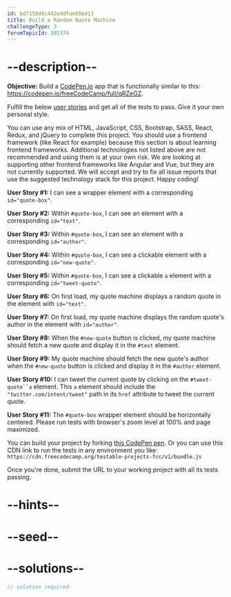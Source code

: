 ```yaml
---
id: bd7158d8c442eddfaeb5bd13
title: Build a Random Quote Machine
challengeType: 3
forumTopicId: 301374
---
```


# --description--

**Objective:** Build a [CodePen.io](https://codepen.io) app that is functionally similar to this: <https://codepen.io/freeCodeCamp/full/qRZeGZ>.

Fulfill the below [user stories](https://en.wikipedia.org/wiki/User_story) and get all of the tests to pass. Give it your own personal style.

You can use any mix of HTML, JavaScript, CSS, Bootstrap, SASS, React, Redux, and jQuery to complete this project. You should use a frontend framework (like React for example) because this section is about learning frontend frameworks. Additional technologies not listed above are not recommended and using them is at your own risk. We are looking at supporting other frontend frameworks like Angular and Vue, but they are not currently supported. We will accept and try to fix all issue reports that use the suggested technology stack for this project. Happy coding!

**User Story #1:** I can see a wrapper element with a corresponding `id="quote-box"`.

**User Story #2:** Within `#quote-box`, I can see an element with a corresponding `id="text"`.

**User Story #3:** Within `#quote-box`, I can see an element with a corresponding `id="author"`.

**User Story #4:** Within `#quote-box`, I can see a clickable element with a corresponding `id="new-quote"`.

**User Story #5:** Within `#quote-box`, I can see a clickable `a` element with a corresponding `id="tweet-quote"`.

**User Story #6:** On first load, my quote machine displays a random quote in the element with `id="text"`.

**User Story #7:** On first load, my quote machine displays the random quote's author in the element with `id="author"`.

**User Story #8:** When the `#new-quote` button is clicked, my quote machine should fetch a new quote and display it in the `#text` element.

**User Story #9:** My quote machine should fetch the new quote's author when the `#new-quote` button is clicked and display it in the `#author` element.

**User Story #10:** I can tweet the current quote by clicking on the ```#tweet-quote``a``` element. This `a` element should include the `"twitter.com/intent/tweet"` path in its `href` attribute to tweet the current quote.

**User Story #11:** The `#quote-box` wrapper element should be horizontally centered. Please run tests with browser's zoom level at 100% and page maximized.

You can build your project by forking [this CodePen pen](https://codepen.io/freeCodeCamp/pen/MJjpwO). Or you can use this CDN link to run the tests in any environment you like: `https://cdn.freecodecamp.org/testable-projects-fcc/v1/bundle.js`

Once you're done, submit the URL to your working project with all its tests passing.

# --hints--


# --seed--

# --solutions--

```js
// solution required
```
